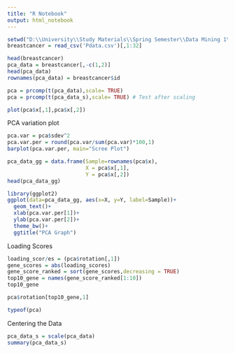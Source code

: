 ```yaml
---
title: "R Notebook"
output: html_notebook
---
```


```r
setwd("D:\\University\\Study Materials\\Spring Semester\\Data Mining 1\\Final Project")
breastcancer = read_csv('Pdata.csv')[,1:32]
```
```r
head(breastcancer)
pca_data = breastcancer[,-c(1,2)]
head(pca_data)
rownames(pca_data) = breastcancer$id
```

```r
pca = prcomp(t(pca_data),scale= TRUE)
pca = prcomp(t(pca_data_s),scale= TRUE) # Test after scaling 
```


```r
plot(pca$x[,1],pca$x[,2])
```

PCA variation plot

```r
pca.var = pca$sdev^2
pca.var.per = round(pca.var/sum(pca.var)*100,1)
barplot(pca.var.per, main="Scree Plot")
```

```r
pca_data_gg = data.frame(Sample=rownames(pca$x),
                         X = pca$x[,1],
                         Y = pca$x[,2]) 
head(pca_data_gg)

library(ggplot2)
ggplot(data=pca_data_gg, aes(x=X, y=Y, label=Sample))+
  geom_text()+
  xlab(pca.var.per[1])+
  ylab(pca.var.per[2])+
  theme_bw()+
  ggtitle("PCA Graph")
```

Loading Scores

```r
loading_scor/es = (pca$rotation[,1])
gene_scores = abs(loading_scores)
gene_score_ranked = sort(gene_scores,decreasing = TRUE)
top10_gene = names(gene_score_ranked[1:10])
top10_gene

pca$rotation[top10_gene,1]
```

```r
typeof(pca)
```

############## Centering the Data

```r
pca_data_s = scale(pca_data)
summary(pca_data_s)
```

